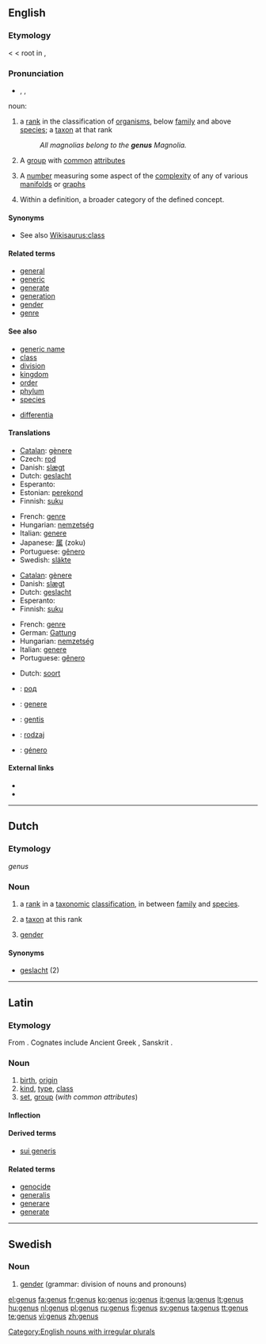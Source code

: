 ==English==
{{wikipedia|dab=Genus (disambiguation)|mul=Genus}}

===Etymology===
< {{etyl|la}} {{term|genus|lang=la||birth, origin, a race, sort, kind}} < root {{term|gen}} in {{etyl|la}} {{term|gignere}}, {{OL.}} {{term|gegnere||to beget, produce}}

===Pronunciation===
* {{a|UK}} {{enPR|jēn'əs}}, {{IPA|/ˈdʒiːnəs/}}, {{SAMPA|/"dZi:n@s/}}

noun:
# {{context|biology|taxonomy}} a [[rank]] in the classification of [[organism]]s, below [[family]] and above [[species]]; a [[taxon]] at that rank
#: ''All magnolias belong to the '''genus''' Magnolia.''
# A [[group]] with [[common]] [[attribute]]s
# {{topology}} A [[number]] measuring some aspect of the [[complexity]] of any of various [[manifold]]s or [[graph]]s
# {{semantics}} Within a definition, a broader category of the defined concept.

====Synonyms====
* See also [[Wikisaurus:class]]

====Related terms====
* [[general]]
* [[generic]]
* [[generate]]
* [[generation]]
* [[gender]]
* [[genre]]

====See also====
* [[generic name]]
* [[class]]
* [[division]]
* [[kingdom]]
* [[order]]
* [[phylum]]
* [[species]]
* {{sense|semantics}} [[differentia]]

====Translations====
{{trans-top|rank in a taxonomic classification between family and species}}
* [[Catalan]]: [[gènere]] {{m}}
* Czech: [[rod]] {{m}}
* Danish: [[slægt]] {{c}}
* Dutch: [[geslacht]] {{n}}
* Esperanto: {{t+|eo|genro}}
* Estonian: [[perekond]]
* Finnish: [[suku]]
{{trans-mid}}
* French: [[genre]] {{m}}
* Hungarian: [[nemzetség]]
* Italian: [[genere]] {{m}}
* Japanese: [[属]] (zoku)
* Portuguese: [[gênero]] {{m}}
* Swedish: [[släkte]]
{{trans-bottom}}

{{trans-top|taxon at this rank}}
* [[Catalan]]: [[gènere]]
* Danish: [[slægt]] {{c}}
* Dutch: [[geslacht]] {{n}}
* Esperanto: {{t+|eo|genro}}
* Finnish: [[suku]]
{{trans-mid}}
* French: [[genre]] {{m}}
* German: [[Gattung]] {{f}}
* Hungarian: [[nemzetség]]
* Italian: [[genere]] {{m}}
* Portuguese: [[gênero]] {{m}}
{{trans-bottom}}

{{trans-top|group with common attributes}}
* Dutch: [[soort]] {{f}}
{{trans-mid}}
{{trans-bottom}}

{{checktrans-top}}
* {{ttbc|Bulgarian}}: [[род]] {{m}}
* {{ttbc|Interlingua}}: [[genere]]
* {{ttbc|Lithuanian}}: [[gentis]] {{f}}
* {{ttbc|Polish}}: [[rodzaj]] {{m}}
* {{ttbc|Spanish}}: [[género]] {{m}}
{{trans-bottom}}

====External links====
* {{R:Webster 1913}}
* {{R:Century 1911}}

[[Category:English nouns with irregular plurals]]

----

==Dutch==

===Etymology===
{{etyl|la}} ''genus''

===Noun===
{{nl-noun|g=n|genera|-}}

# {{botany}} a [[rank]] in a [[taxonomic]] [[classification]], in between [[family]] and [[species]].
# {{botany}} a [[taxon]] at this rank
# {{linguistics}} [[gender]]

====Synonyms====
* [[geslacht]] (2)

----

==Latin==

===Etymology===
From {{proto|Indo-European|ǵénh₁os|race|lang=la}}. Cognates include Ancient Greek {{term|sc=polytonic|γένος|tr=genos||race, stock, kin, kind|lang=grc}}, Sanskrit {{term|sc=Deva|जनस्|tr=jánas||race, class of beings||lang=sa}}.

===Noun===
{{la-noun|genus|generis|generis|n|third}}

# [[birth]], [[origin]]
# [[kind]], [[type]], [[class]]
# [[set]], [[group]] (''with common attributes'')

====Inflection====
{{la-decl-3rd-N|genus|genus|gener}}

====Derived terms====
* [[sui generis]]

====Related terms====
* [[genocide]]
* [[generalis]]
* [[generare]]
* [[generate]]

----

==Swedish==

===Noun===
{{infl|sv|noun|g=n}}

# [[gender]] (grammar: division of nouns and pronouns)

{{tbot entry|Swedish|gender|2008|April|sv}}

[[el:genus]]
[[fa:genus]]
[[fr:genus]]
[[ko:genus]]
[[io:genus]]
[[it:genus]]
[[la:genus]]
[[lt:genus]]
[[hu:genus]]
[[nl:genus]]
[[pl:genus]]
[[ru:genus]]
[[fi:genus]]
[[sv:genus]]
[[ta:genus]]
[[tt:genus]]
[[te:genus]]
[[vi:genus]]
[[zh:genus]]